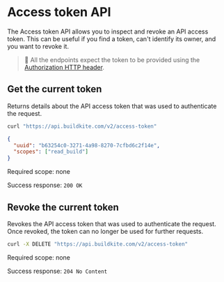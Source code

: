 # Access token API

The Access token API allows you to inspect and revoke an API access token. This can be useful if you find a token, can't identify its owner, and you want to revoke it.

>📘
> All the endpoints expect the token to be provided using the <a href="/docs/apis/rest-api#authentication">Authorization HTTP header</a>.


## Get the current token

Returns details about the API access token that was used to authenticate the request.

```bash
curl "https://api.buildkite.com/v2/access-token"
```

```json
{
  "uuid": "b63254c0-3271-4a98-8270-7cfbd6c2f14e",
  "scopes": ["read_build"]
}
```

Required scope: none

Success response: `200 OK`

## Revoke the current token

Revokes the API access token that was used to authenticate the request. Once revoked, the token can no longer be used for further requests.

```bash
curl -X DELETE "https://api.buildkite.com/v2/access-token"
```

Required scope: none

Success response: `204 No Content`
